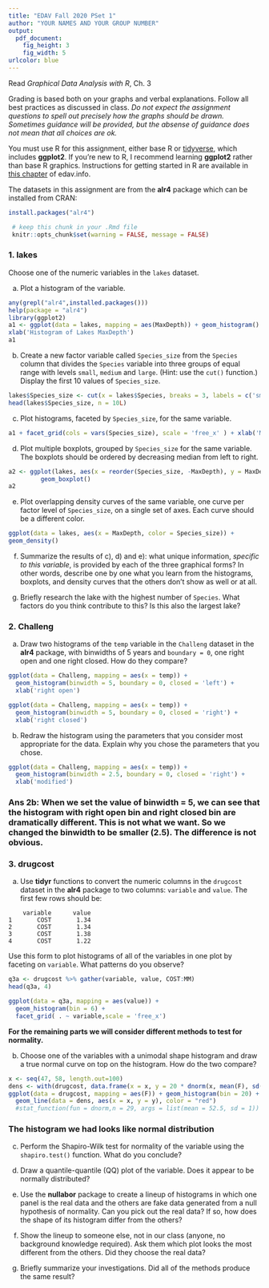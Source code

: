 ```yaml
---
title: "EDAV Fall 2020 PSet 1"
author: "YOUR NAMES AND YOUR GROUP NUMBER"
output:
  pdf_document:
    fig_height: 3
    fig_width: 5
urlcolor: blue
---
```


Read *Graphical Data Analysis with R*, Ch. 3

Grading is based both on your graphs and verbal explanations. Follow all best practices as discussed in class. *Do not expect the assignment questions to spell out precisely how the graphs should be drawn. Sometimes guidance will be provided, but the absense of guidance does not mean that all choices are ok.*

You must use R for this assignment, either base R or [tidyverse](https://www.tidyverse.org), which includes **ggplot2**. If you're new to R, I recommend learning **ggplot2** rather than base R graphics. Instructions for getting started in R are available in [this chapter](https://edav.info/basics.html) of edav.info. 

The datasets in this assignment are from the **alr4** package which can be installed from CRAN:

```r
install.packages("alr4")
```

```r
 # keep this chunk in your .Rmd file
 knitr::opts_chunk$set(warning = FALSE, message = FALSE)
```

### 1. lakes

Choose one of the numeric variables in the `lakes` dataset.  

a) Plot a histogram of the variable. 
```r
any(grepl("alr4",installed.packages()))
help(package = "alr4")
library(ggplot2)
a1 <- ggplot(data = lakes, mapping = aes(MaxDepth)) + geom_histogram() +
xlab('Histogram of Lakes MaxDepth')
a1

```


b) Create a new factor variable called `Species_size` from the `Species` column that divides the `Species` variable into three groups of equal range with levels `small`, `medium` and `large`. (Hint: use the `cut()` function.) Display the first 10 values of `Species_size`.
```r
lakes$Species_size <- cut(x = lakes$Species, breaks = 3, labels = c('small', 'medium', 'large'))
head(lakes$Species_size, n = 10L)
```


c) Plot histograms, faceted by `Species_size`, for the same variable. 
```r
a1 + facet_grid(cols = vars(Species_size), scale = 'free_x' ) + xlab('MaxDepth faceted by species size')
```


d) Plot multiple boxplots, grouped by `Species_size` for the same variable. The boxplots should be ordered by decreasing median from left to right.  
```r
a2 <- ggplot(lakes, aes(x = reorder(Species_size, -MaxDepth), y = MaxDepth)) +
         geom_boxplot()
a2
```


e) Plot overlapping density curves of the same variable, one curve per factor level of `Species_size`, on a single set of axes. Each curve should be a different color. 
```r
ggplot(data = lakes, aes(x = MaxDepth, color = Species_size)) + 
geom_density()

```


f) Summarize the results of c), d) and e): what unique information, *specific to this variable*, is provided by each of the three graphical forms? In other words, describe one by one what you learn from the histograms, boxplots, and density curves that the others don't show as well or at all. 


g) Briefly research the lake with the highest number of `Species`. What factors do you think contribute to this? Is this also the largest lake?


### 2. Challeng

a) Draw two histograms of the `temp` variable in the `Challeng` dataset in the **alr4** package, with binwidths of 5 years and `boundary = 0`, one right open and one right closed.  How do they compare?
```r
ggplot(data = Challeng, mapping = aes(x = temp)) + 
  geom_histogram(binwidth = 5, boundary = 0, closed = 'left') + 
  xlab('right open')
```

```r
ggplot(data = Challeng, mapping = aes(x = temp)) + 
  geom_histogram(binwidth = 5, boundary = 0, closed = 'right') + 
  xlab('right closed')
```

b) Redraw the histogram using the parameters that you consider most appropriate for the data. Explain why you chose the parameters that you chose.
```r
ggplot(data = Challeng, mapping = aes(x = temp)) + 
  geom_histogram(binwidth = 2.5, boundary = 0, closed = 'right') + 
  xlab('modified')
```
### Ans 2b: When we set the value of binwidth = 5, we can see that the histogram with right open bin and right closed bin are dramatically different. This is not what we want. So we changed the binwidth to be smaller (2.5). The difference is not obvious.  
 
### 3. drugcost

a) Use **tidyr** functions to convert the numeric columns in the `drugcost` dataset in the **alr4** package to two columns: `variable` and `value`. The first few rows should be:

```
    variable      value
1       COST       1.34
2       COST       1.34
3       COST       1.38
4       COST       1.22
```

Use this form to plot histograms of all of the variables in one plot by faceting on `variable`. What patterns do you observe?
```r
q3a <- drugcost %>% gather(variable, value, COST:MM)
head(q3a, 4)
```
```r
ggplot(data = q3a, mapping = aes(value)) + 
  geom_histogram(bin = 6) + 
  facet_grid( . ~ variable,scale = 'free_x')
```


**For the remaining parts we will consider different methods to test for normality.**

b) Choose one of the variables with a unimodal shape histogram and draw a true normal curve on top on the histogram. How do the two compare?
```r
x <- seq(47, 58, length.out=100)
dens <- with(drugcost, data.frame(x = x, y = 20 * dnorm(x, mean(F), sd(F))))
ggplot(data = drugcost, mapping = aes(F)) + geom_histogram(bin = 20) + 
  geom_line(data = dens, aes(x = x, y = y), color = "red")
  #stat_function(fun = dnorm,n = 29, args = list(mean = 52.5, sd = 1))
```
### The histogram we had looks like normal distribution


c) Perform the Shapiro-Wilk test for normality of the variable using the `shapiro.test()` function. What do you conclude?


d) Draw a quantile-quantile (QQ) plot of the variable. Does it appear to be normally distributed?


e) Use the **nullabor** package to create a lineup of histograms in which one panel is the real data and the others are fake data generated from a null hypothesis of normality. Can you pick out the real data? If so, how does the shape of its histogram differ from the others? 


f) Show the lineup to someone else, not in our class (anyone, no background knowledge required). Ask them which plot looks the most different from the others. Did they choose the real data?


g) Briefly summarize your investigations. Did all of the methods produce the same result?

